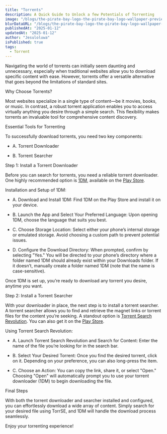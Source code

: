 ```yaml
---
title: "Torrents"
description: A Quick Guide to Unlock a few Potentials of Torrenting
image: "/blogs/the-pirate-bay-logo-the-pirate-bay-logo-wallpaper-preview.jpg"
blurDataURL: "/blogs/the-pirate-bay-logo-the-pirate-bay-logo-wallpaper-preview.jpg"
publishedAt: "2025-01-12"
updatedAt: "2025-01-12"
author: "Jesuloluwa"
isPublished: true
tags:
  - Torrent
---
```


Navigating the world of torrents can initially seem daunting and unnecessary, especially when traditional websites allow you to download specific content with ease. However, torrents offer a versatile alternative that goes beyond the limitations of standard sites.

Why Choose Torrents?

Most websites specialize in a single type of content—be it movies, books, or music. In contrast, a robust torrent application enables you to access virtually anything you desire through a simple search. This flexibility makes torrents an invaluable tool for comprehensive content discovery.

Essential Tools for Torrenting

To successfully download torrents, you need two key components:

<div className="list">

- A. Torrent Downloader

- B. Torrent Searcher

</div>

Step 1: Install a Torrent Downloader

Before you can search for torrents, you need a reliable torrent downloader. One highly recommended option is <span className="links">[1DM](https://play.google.com/store/apps/details?id=idm.internet.download.manager&pcampaignid=web_share)</span>, available on the <span className="links">[Play Store](https://play.google.com/store/apps/details?id=idm.internet.download.manager&pcampaignid=web_share)</span>.

Installation and Setup of 1DM:

<div className="list">

- A. Download and Install 1DM: Find 1DM on the Play Store and install it on your device.

- B. Launch the App and Select Your Preferred Language: Upon opening 1DM, choose the language that suits you best.

- C. Choose Storage Location: Select either your phone’s internal storage or emulated storage. Avoid choosing a custom path to prevent potential issues.

- D. Configure the Download Directory: When prompted, confirm by selecting "Yes." You will be directed to your phone’s directory where a folder named 1DM should already exist within your Downloads folder. If it doesn’t, manually create a folder named 1DM (note that the name is case-sensitive).

</div>

Once 1DM is set up, you’re ready to download any torrent you desire, anytime you want.

Step 2: Install a Torrent Searcher

With your downloader in place, the next step is to install a torrent searcher. A torrent searcher allows you to find and retrieve the magnet links or torrent files for the content you’re seeking. A standout option is <span className="links">[Torrent Search Revolution](https://play.google.com/store/apps/details?id=torrent.search.revolutionv2&pcampaignid=web_share)</span>. You can also get it on the <spam className="links">[Play Store](https://play.google.com/store/apps/details?id=torrent.search.revolutionv2&pcampaignid=web_share)</spam>.

Using Torrent Search Revolution:

<div className="list">

- A. Launch Torrent Search Revolution and Search for Content: Enter the name of the file you’re looking for in the search bar.

- B. Select Your Desired Torrent: Once you find the desired torrent, click on it. Depending on your preference, you can also long-press the item.

- C. Choose an Action: You can copy the link, share it, or select "Open." Choosing "Open" will automatically prompt you to use your torrent downloader (1DM) to begin downloading the file.

</div>

Final Steps

With both the torrent downloader and searcher installed and configured, you can effortlessly download a wide array of content. Simply search for your desired file using TorrSE, and 1DM will handle the download process seamlessly.

Enjoy your torrenting experience!
